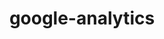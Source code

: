 ---
title: "google-analytics"
description: "Google Analytics is a web analytics service offered by Google that tracks and reports website traffic, currently as a platform inside the Google Marketing Platform brand."
---